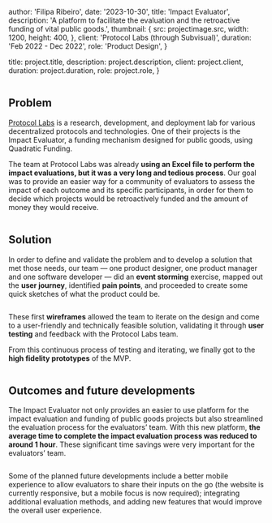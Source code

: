 
  author: 'Filipa Ribeiro',
  date: '2023-10-30',
  title: 'Impact Evaluator',
  description:
    'A platform to facilitate the evaluation and the retroactive funding of vital public goods.',
    thumbnail: {
    src: projectimage.src,
    width: 1200,
    height: 400,
  },
  client: 'Protocol Labs (through Subvisual)',
  duration: 'Feb 2022 - Dec 2022',
  role: 'Product Design',
}

  title: project.title,
  description: project.description,
  client: project.client,
  duration: project.duration,
  role: project.role,
}


<Image src={projectimage} alt="" />

## Problem

[Protocol Labs](https://protocol.ai/) is a research, development, and deployment lab for various decentralized protocols and technologies. One of their projects is the Impact Evaluator, a funding mechanism designed for public goods, using Quadratic Funding.

The team at Protocol Labs was already **using an Excel file to perform the impact evaluations, but it was a very long and tedious process**. Our goal was to provide an easier way for a community of evaluators to assess the impact of each outcome and its specific participants, in order for them to decide which projects would be retroactively funded and the amount of money they would receive.

<Image src={image1} alt="" />

## Solution

In order to define and validate the problem and to develop a solution that met those needs, our team — one product designer, one product manager and one software developer — did an **event storming** exercise, mapped out the **user journey**, identified **pain points**, and proceeded to create some quick sketches of what the product could be. 

<Image src={image2} alt="" />

These first **wireframes** allowed the team to iterate on the design and come to a user-friendly and technically feasible solution, validating it through **user testing** and feedback with the Protocol Labs team.

From this continuous process of testing and iterating, we finally got to the **high fidelity prototypes** of the MVP.

<Image src={image3} alt="" />

## Outcomes and future developments

The Impact Evaluator not only provides an easier to use platform for the impact evaluation and funding of public goods projects but also streamlined the evaluation process for the evaluators’ team. With this new platform, **the average time to complete the impact evaluation process was reduced to around 1 hour**. These significant time savings were very important for the evaluators’ team.

<Image src={image4} alt="" />

Some of the planned future developments include a better mobile experience to allow evaluators to share their inputs on the go (the website is currently responsive, but a mobile focus is now required); integrating additional evaluation methods, and adding new features that would improve the overall user experience.

<Image src={image5} alt="" />
